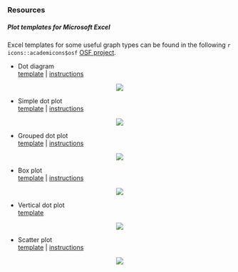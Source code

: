 ### Resources

##### Plot templates for Microsoft Excel 

Excel templates for some useful graph types can be found in the following `r icons::academicons$osf` [OSF project](https://osf.io/v37pw). 


- Dot diagram   
[template](https://osf.io/tjsaf) | [instructions](resources_pages/instructions_dot_diagram.html)

<center><img src="files/dot_diagram.png" /></center>


- Simple dot plot   
[template](https://osf.io/4scxt) | [instructions](resources_pages/instructions_dot_plot.html)

<center><img src="files/dot_plot_one.png" /></center>


- Grouped dot plot   
[template](https://osf.io/4scxt) | [instructions](resources_pages/instructions_dot_plot.html)

<center><img src="files/dot_plot_two.png" /></center>


- Box plot   
[template](https://osf.io/f46aq) | [instructions](resources_pages/instructions_box_plot.html)

<center><img src="files/box_plot.png" /></center>


- Vertical dot plot   
[template](https://osf.io/w4u7m)

<center><img src="files/vertical_dot_plot.png" /></center>


- Scatter plot   
[template](https://osf.io/xajyk) | [instructions](resources_pages/instructions_scatter_plot.html)

<center><img src="files/scatter_plot.png" /></center>

